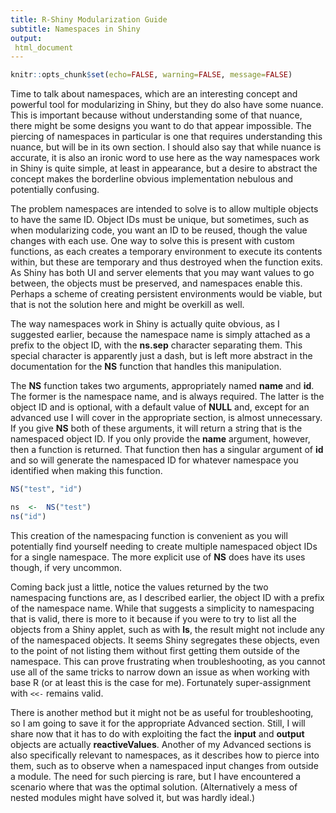 ---
title: R-Shiny Modularization Guide
subtitle: Namespaces in Shiny
output:
 html_document
---
```{r include=FALSE}
knitr::opts_chunk$set(echo=FALSE, warning=FALSE, message=FALSE)
```
Time to talk about namespaces, which are an interesting concept and powerful tool for modularizing in Shiny, but they do also have some nuance.
This is important because without understanding some of that nuance, there might be some designs you want to do that appear impossible.
The piercing of namespaces in particular is one that requires understanding this nuance, but will be in its own section.
I should also say that while nuance is accurate, it is also an ironic word to use here as the way namespaces work in Shiny is quite simple, at least in appearance, but a desire to abstract the concept makes the borderline obvious implementation nebulous and potentially confusing.

The problem namespaces are intended to solve is to allow multiple objects to have the same ID.
Object IDs must be unique, but sometimes, such as when modularizing code, you want an ID to be reused, though the value changes with each use.
One way to solve this is present with custom functions, as each creates a temporary environment to execute its contents within, but these are temporary and thus destroyed when the function exits.
As Shiny has both UI and server elements that you may want values to go between, the objects must be preserved, and namespaces enable this.
Perhaps a scheme of creating persistent environments would be viable, but that is not the solution here and might be overkill as well.

The way namespaces work in Shiny is actually quite obvious, as I suggested earlier, because the namespace name is simply attached as a prefix to the object ID, with the **ns.sep** character separating them.
This special character is apparently just a dash, but is left more abstract in the documentation for the **NS** function that handles this manipulation.

The **NS** function takes two arguments, appropriately named **name** and **id**.
The former is the namespace name, and is always required.
The latter is the object ID and is optional, with a default value of **NULL** and, except for an advanced use I will cover in the appropriate section, is almost unnecessary.
If you give **NS** both of these arguments, it will return a string that is the namespaced object ID.
If you only provide the **name** argument, however, then a function is returned.
That function then has a singular argument of **id** and so will generate the namespaced ID for whatever namespace you identified when making this function.

```{r echo = TRUE, eval = TRUE}
NS("test", "id")

ns	<-	NS("test")
ns("id")
```

This creation of the namespacing function is convenient as you will potentially find yourself needing to create multiple namespaced object IDs for a single namespace.
The more explicit use of **NS** does have its uses though, if very uncommon.

Coming back just a little, notice the values returned by the two namespacing functions are, as I described earlier, the object ID with a prefix of the namespace name.
While that suggests a simplicity to namespacing that is valid, there is more to it because if you were to try to list all the objects from a Shiny applet, such as with **ls**, the result might not include any of the namespaced objects.
It seems Shiny segregates these objects, even to the point of not listing them without first getting them outside of the namespace.
This can prove frustrating when troubleshooting, as you cannot use all of the same tricks to narrow down an issue as when working with base R (or at least this is the case for me).
Fortunately super-assignment with `<<-` remains valid.

There is another method but it might not be as useful for troubleshooting, so I am going to save it for the appropriate Advanced section.
Still, I will share now that it has to do with exploiting the fact the **input** and **output** objects are actually **reactiveValues**.
Another of my Advanced sections is also specifically relevant to namespaces, as it describes how to pierce into them, such as to observe when a namespaced input changes from outside a module.
The need for such piercing is rare, but I have encountered a scenario where that was the optimal solution.
(Alternatively a mess of nested modules might have solved it, but was hardly ideal.)
